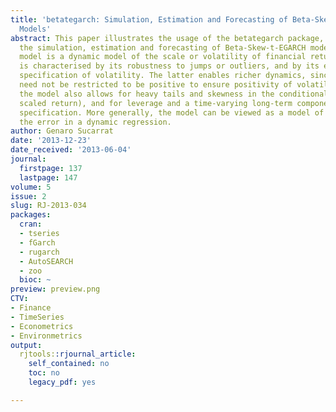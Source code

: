 ```yaml
---
title: 'betategarch: Simulation, Estimation and Forecasting of Beta-Skew-t-EGARCH
  Models'
abstract: This paper illustrates the usage of the betategarch package, a package for
  the simulation, estimation and forecasting of Beta-Skew-t-EGARCH models. The Beta-Skew-t-EGARCH
  model is a dynamic model of the scale or volatility of financial returns. The model
  is characterised by its robustness to jumps or outliers, and by its exponential
  specification of volatility. The latter enables richer dynamics, since parameters
  need not be restricted to be positive to ensure positivity of volatility. In addition,
  the model also allows for heavy tails and skewness in the conditional return (i.e.
  scaled return), and for leverage and a time-varying long-term component in the volatility
  specification. More generally, the model can be viewed as a model of the scale of
  the error in a dynamic regression.
author: Genaro Sucarrat
date: '2013-12-23'
date_received: '2013-06-04'
journal:
  firstpage: 137
  lastpage: 147
volume: 5
issue: 2
slug: RJ-2013-034
packages:
  cran:
  - tseries
  - fGarch
  - rugarch
  - AutoSEARCH
  - zoo
  bioc: ~
preview: preview.png
CTV:
- Finance
- TimeSeries
- Econometrics
- Environmetrics
output:
  rjtools::rjournal_article:
    self_contained: no
    toc: no
    legacy_pdf: yes

---
```

